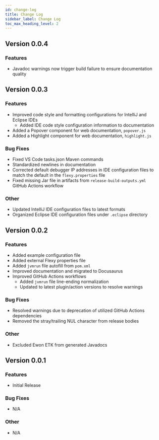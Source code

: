 ```yaml
---
id: change-log
title: Change Log
sidebar_label: Change Log
toc_max_heading_level: 2
---
```


## Version 0.0.4
### Features
- Javadoc warnings now trigger build failure to ensure documentation quality

## Version 0.0.3
### Features
- Improved code style and formatting configurations for IntelliJ and Eclipse IDEs
  - Added IDE code style configuration information to documentation
- Added a Popover component for web documentation, `popover.js`
- Added a Highlight component for web documentation, `highlight.js`
### Bug Fixes
- Fixed VS Code tasks.json Maven commands
- Standardized newlines in documentation
- Corrected default debugger IP addresses in IDE configuration files to match the default in
  the `flexy.properties` file
- Fixed missing Jar file in artifacts from `release-build-outputs.yml` GitHub Actions workflow
### Other
- Updated IntelliJ IDE configuration files to latest formats
- Organized Eclipse IDE configuration files under `.eclipse` directory

## Version 0.0.2
### Features
- Added example configuration file
- Added external Flexy properties file
- Added `jvmrun` file autofill from `pom.xml`
- Improved documentation and migrated to Docusaurus
- Improved GitHub Actions workflows
   - Added `jvmrun` file line-ending normalization
   - Updated to latest plugin/action versions to resolve warnings
### Bug Fixes
- Resolved warnings due to deprecation of utilized GitHub Actions dependencies
- Removed the stray/trailing NUL character from release bodies
### Other
- Excluded Ewon ETK from generated Javadocs

## Version 0.0.1
### Features
- Initial Release
### Bug Fixes
- N/A
### Other
- N/A